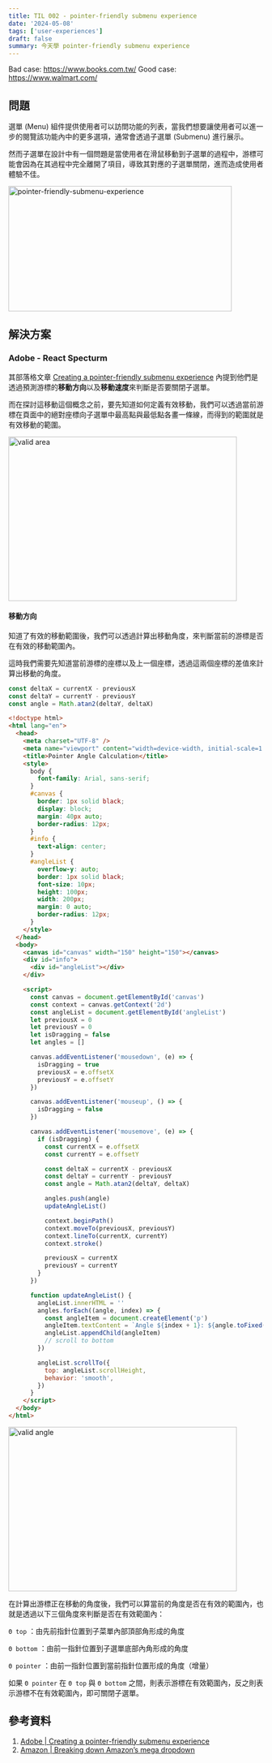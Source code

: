 ```yaml
---
title: TIL 002 - pointer-friendly submenu experience
date: '2024-05-08'
tags: ['user-experiences']
draft: false
summary: 今天學 pointer-friendly submenu experience
---
```


Bad case: https://www.books.com.tw/
Good case: https://www.walmart.com/

## 問題

選單 (Menu) 組件提供使用者可以訪問功能的列表，當我們想要讓使用者可以進一步的閱覽該功能內中的更多選項，通常會透過子選單 (Submenu) 進行展示。

然而子選單在設計中有一個問題是當使用者在滑鼠移動到子選單的過程中，游標可能會因為在其過程中完全離開了項目，導致其對應的子選單關閉，進而造成使用者體驗不佳。

<Image
  src="/static/images/blog/ux/menu/menu_bad.gif"
  alt="pointer-friendly-submenu-experience"
  width="441"
  height="247"
/>

## 解決方案

### Adobe - React Specturm

其部落格文章 [Creating a pointer-friendly submenu experience](https://react-spectrum.adobe.com/blog/creating-a-pointer-friendly-submenu-experience.html) 內提到他們是透過預測游標的**移動方向**以及**移動速度**來判斷是否要關閉子選單。

而在探討這移動這個概念之前，要先知道如何定義有效移動，我們可以透過當前游標在頁面中的絕對座標向子選單中最高點與最低點各畫一條線，而得到的範圍就是有效移動的範圍。

<Image src="/static/images/blog/ux/menu/valid_area.png" alt="valid area" width="451" height="324" />

#### 移動方向

知道了有效的移動範圍後，我們可以透過計算出移動角度，來判斷當前的游標是否在有效的移動範圍內。

這時我們需要先知道當前游標的座標以及上一個座標，透過這兩個座標的差值來計算出移動的角度。

```javascript
const deltaX = currentX - previousX
const deltaY = currentY - previousY
const angle = Math.atan2(deltaY, deltaX)
```

<Sandpack lang="static">

```html file=index.html
<!doctype html>
<html lang="en">
  <head>
    <meta charset="UTF-8" />
    <meta name="viewport" content="width=device-width, initial-scale=1.0" />
    <title>Pointer Angle Calculation</title>
    <style>
      body {
        font-family: Arial, sans-serif;
      }
      #canvas {
        border: 1px solid black;
        display: block;
        margin: 40px auto;
        border-radius: 12px;
      }
      #info {
        text-align: center;
      }
      #angleList {
        overflow-y: auto;
        border: 1px solid black;
        font-size: 10px;
        height: 100px;
        width: 200px;
        margin: 0 auto;
        border-radius: 12px;
      }
    </style>
  </head>
  <body>
    <canvas id="canvas" width="150" height="150"></canvas>
    <div id="info">
      <div id="angleList"></div>
    </div>

    <script>
      const canvas = document.getElementById('canvas')
      const context = canvas.getContext('2d')
      const angleList = document.getElementById('angleList')
      let previousX = 0
      let previousY = 0
      let isDragging = false
      let angles = []

      canvas.addEventListener('mousedown', (e) => {
        isDragging = true
        previousX = e.offsetX
        previousY = e.offsetY
      })

      canvas.addEventListener('mouseup', () => {
        isDragging = false
      })

      canvas.addEventListener('mousemove', (e) => {
        if (isDragging) {
          const currentX = e.offsetX
          const currentY = e.offsetY

          const deltaX = currentX - previousX
          const deltaY = currentY - previousY
          const angle = Math.atan2(deltaY, deltaX)

          angles.push(angle)
          updateAngleList()

          context.beginPath()
          context.moveTo(previousX, previousY)
          context.lineTo(currentX, currentY)
          context.stroke()

          previousX = currentX
          previousY = currentY
        }
      })

      function updateAngleList() {
        angleList.innerHTML = ''
        angles.forEach((angle, index) => {
          const angleItem = document.createElement('p')
          angleItem.textContent = `Angle ${index + 1}: ${angle.toFixed(2)} radians`
          angleList.appendChild(angleItem)
          // scroll to bottom
        })

        angleList.scrollTo({
          top: angleList.scrollHeight,
          behavior: 'smooth',
        })
      }
    </script>
  </body>
</html>
```

</Sandpack>

<Image src="/static/images/blog/ux/menu/angle.png" alt="valid angle" width="451" height="324" />

在計算出游標正在移動的角度後，我們可以算當前的角度是否在有效的範圍內，也就是透過以下三個角度來判斷是否在有效範圍內：

`Θ top` ：由先前指針位置到子菜單內部頂部角形成的角度

`Θ bottom` ：由前一指針位置到子選單底部內角形成的角度

`Θ pointer` ：由前一指針位置到當前指針位置形成的角度（增量）

如果 `Θ pointer` 在 `Θ top` 與 `Θ bottom` 之間，則表示游標在有效範圍內，反之則表示游標不在有效範圍內，即可關閉子選單。

## 參考資料

1. [Adobe | Creating a pointer-friendly submenu experience](https://react-spectrum.adobe.com/blog/creating-a-pointer-friendly-submenu-experience.html)
2. [Amazon | Breaking down Amazon’s mega dropdown](https://bjk5.com/post/44698559168/breaking-down-amazons-mega-dropdown)
